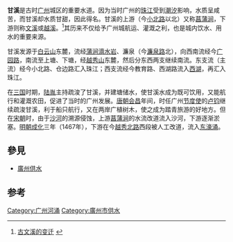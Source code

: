 
'''甘溪'''是古时[[广州|广州]]城区的重要水道。因为当时广州的[[珠江|珠江]]受到[[潮汐|潮汐]]影响，水质呈咸苦，而甘溪却水质甘甜，因此得名。甘溪的上游（今[[小北路|小北路]]以北）又称[[菖蒲涧|菖蒲涧]]，下游则称[[文溪|文溪]]或[[越溪|越溪]]。<ref>[http://www.guangzhou.gov.cn/node_2230/node_437/node_439/node_619/2005-08/112476672765813.shtml 古文溪的变迁] {{webarchive|url=https://web.archive.org/web/20160304232747/http://www.guangzhou.gov.cn/node_2230/node_437/node_439/node_619/2005-08/112476672765813.shtml |date=2016-03-04 }}</ref>其历来不仅给予广州城航运、灌溉之利，也是城内饮水、用水的重要来源。 

甘溪发源于[[白云山_(广州)|白云山]]东麓，流经[[蒲涧|蒲涧]][[滴水岩|滴水岩]]、濂泉（今[[濂泉路|濂泉路]]北），向西南流经今[[广园路|广园路]]，南流至上塘、下塘，经[[越秀公园|越秀山]]东麓，然后分东西两支继续南流。东支流（主流）经今小北路、仓边路汇入珠江；西支流经今教育路、西湖路流入[[西湖（广州）|西湖]]，再汇入珠江。

在[[三国|三国]]时期，[[陆胤|陆胤]]主持疏浚了甘溪，并建塘储水，使甘溪水成为既可饮用，又能航行和灌溉农田，促进了当时的广州发展。[[唐朝|唐朝]][[会昌_(唐朝)|会昌]]年间，时任广州[[节度使|节度使]]的[[卢钧|卢钧]]继续疏浚甘溪，利于船只航行，又在两岸广植树木，使之成为踏青旅游的好地方。但在[[宋朝|宋朝]]时，由于[[沙河涌|沙河]]的溯源侵蚀，上游[[菖蒲涧|菖蒲涧]]的水流改道流入沙河，下游逐渐淤塞。[[明朝|明朝]][[成化|成化]]三年（1467年），下游在今[[越秀路_(广州)|越秀北路]]西段被人工改道，流入[[东濠涌|东濠涌]]。

== 參見 ==

* [[廣州供水|廣州供水]]

==参考==
<references/>

[[Category:广州河涌|Category:广州河涌]]
[[Category:廣州市供水|Category:廣州市供水]]